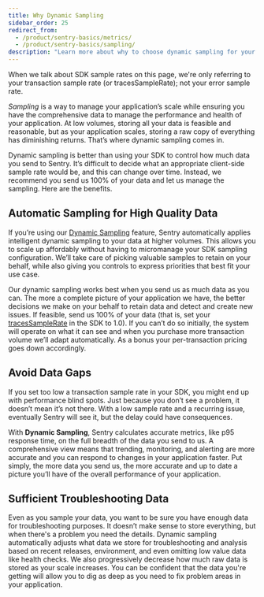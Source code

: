 ```yaml
---
title: Why Dynamic Sampling
sidebar_order: 25
redirect_from:
  - /product/sentry-basics/metrics/
  - /product/sentry-basics/sampling/
description: "Learn more about why to choose dynamic sampling for your transactions."
---
```


<Note>

When we talk about SDK sample rates on this page, we're only referring to your transaction sample rate (or tracesSampleRate); not your error sample rate.

</Note>

_Sampling_ is a way to manage your application’s scale while ensuring you have the comprehensive data to manage the performance and health of your application. At low volumes, storing all your data is feasible and reasonable, but as your application scales, storing a raw copy of everything has diminishing returns. That’s where dynamic sampling comes in.

Dynamic sampling is better than using your SDK to control how much data you send to Sentry. It’s difficult to decide what an appropriate client-side sample rate would be, and this can change over time. Instead, we recommend you send us 100% of your data and let us manage the sampling. Here are the benefits.

## Automatic Sampling for High Quality Data

If you’re using our [Dynamic Sampling](/product/data-management-settings/dynamic-sampling/) feature, Sentry automatically applies intelligent dynamic sampling to your data at higher volumes. This allows you to scale up affordably without having to micromanage your SDK sampling configuration. We’ll take care of picking valuable samples to retain on your behalf, while also giving you controls to express priorities that best fit your use case.

Our dynamic sampling works best when you send us as much data as you can. The more a complete picture of your application we have, the better decisions we make on your behalf to retain data and detect and create new issues. If feasible, send us 100% of your data (that is, set your [tracesSampleRate](/platform-redirect/?next=/performance/) in the SDK to 1.0). If you can’t do so initially, the system will operate on what it can see and when you purchase more transaction volume we’ll adapt automatically. As a bonus your per-transaction pricing goes down accordingly.

## Avoid Data Gaps

If you set too low a transaction sample rate in your SDK, you might end up with performance blind spots. Just because you don’t see a problem, it doesn’t mean it’s not there. With a low sample rate and a recurring issue, eventually Sentry will see it, but the delay could have consequences.

With **Dynamic Sampling**, Sentry calculates accurate metrics, like p95 response time, on the full breadth of the data you send to us. A comprehensive view means that trending, monitoring, and alerting are more accurate and you can respond to changes in your application faster. Put simply, the more data you send us, the more accurate and up to date a picture you’ll have of the overall performance of your application.

## Sufficient Troubleshooting Data

Even as you sample your data, you want to be sure you have enough data for troubleshooting purposes. It doesn’t make sense to store everything, but when there's a problem you need the details. Dynamic sampling automatically adjusts what data we store for troubleshooting and analysis based on recent releases, environment, and even omitting low value data like health checks. We also progressively decrease how much raw data is stored as your scale increases. You can be confident that the data you're getting will allow you to dig as deep as you need to fix problem areas in your application.
